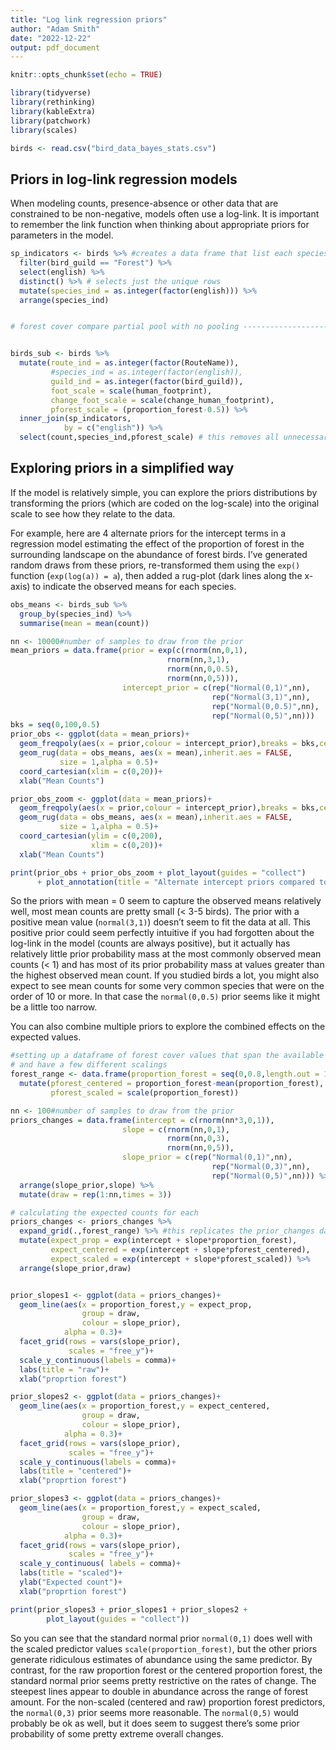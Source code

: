 ```yaml
---
title: "Log link regression priors"
author: "Adam Smith"
date: "2022-12-22"
output: pdf_document
---
```


```r
knitr::opts_chunk$set(echo = TRUE)
```




```r
library(tidyverse)
library(rethinking)
library(kableExtra)
library(patchwork)
library(scales)

birds <- read.csv("bird_data_bayes_stats.csv")
```

## Priors in log-link regression models

When modeling counts, presence-absence or other data that are constrained to be non-negative, models often use a log-link. It is important to remember the link function when thinking about appropriate priors for parameters in the model. 


```r


sp_indicators <- birds %>% #creates a data frame that list each species indicator number
  filter(bird_guild == "Forest") %>% 
  select(english) %>% 
  distinct() %>% # selects just the unique rows
  mutate(species_ind = as.integer(factor(english))) %>% 
  arrange(species_ind)


# forest cover compare partial pool with no pooling ----------------------------------------------


birds_sub <- birds %>% 
  mutate(route_ind = as.integer(factor(RouteName)),
         #species_ind = as.integer(factor(english)),
         guild_ind = as.integer(factor(bird_guild)),
         foot_scale = scale(human_footprint),
         change_foot_scale = scale(change_human_footprint),
         pforest_scale = (proportion_forest-0.5)) %>% 
  inner_join(sp_indicators,
            by = c("english")) %>% 
  select(count,species_ind,pforest_scale) # this removes all unnecessary columns to keep ulam() happy

```



## Exploring priors in a simplified way

If the model is relatively simple, you can explore the priors distributions by transforming the priors (which are coded on the log-scale) into the original scale to see how they relate to the data.

For example, here are 4 alternate priors for the intercept terms in a regression model estimating the effect of the proportion of forest in the surrounding landscape on the abundance of forest birds. I've generated random draws from these priors, re-transformed them using the `exp()` function (`exp(log(a)) = a`), then added a rug-plot (dark lines along the x-axis) to indicate the observed means for each species.

```r

obs_means <- birds_sub %>% 
  group_by(species_ind) %>% 
  summarise(mean = mean(count))

nn <- 10000#number of samples to draw from the prior
mean_priors = data.frame(prior = exp(c(rnorm(nn,0,1),
                                   rnorm(nn,3,1),
                                   rnorm(nn,0,0.5),
                                   rnorm(nn,0,5))),
                         intercept_prior = c(rep("Normal(0,1)",nn),
                                             rep("Normal(3,1)",nn),
                                             rep("Normal(0,0.5)",nn),
                                             rep("Normal(0,5)",nn)))
bks = seq(0,100,0.5)
prior_obs <- ggplot(data = mean_priors)+
  geom_freqpoly(aes(x = prior,colour = intercept_prior),breaks = bks,center = 0)+
  geom_rug(data = obs_means, aes(x = mean),inherit.aes = FALSE,
           size = 1,alpha = 0.5)+
  coord_cartesian(xlim = c(0,20))+
  xlab("Mean Counts")

prior_obs_zoom <- ggplot(data = mean_priors)+
  geom_freqpoly(aes(x = prior,colour = intercept_prior),breaks = bks,center = 0)+
  geom_rug(data = obs_means, aes(x = mean),inherit.aes = FALSE,
           size = 1,alpha = 0.5)+
  coord_cartesian(ylim = c(0,200),
                  xlim = c(0,20))+
  xlab("Mean Counts")

print(prior_obs + prior_obs_zoom + plot_layout(guides = "collect") 
      + plot_annotation(title = "Alternate intercept priors compared to the observed mean counts by species"))


```


So the priors with mean = 0 seem to capture the observed means relatively well, most mean counts are pretty small (< 3-5 birds). The prior with a positive mean value (`normal(3,1)`) doesn't seem to fit the data at all. This positive prior could seem perfectly intuitive if you had forgotten about the log-link in the model (counts are always positive), but it actually has relatively little prior probability mass at the most commonly observed mean counts (< 1) and has most of its prior probability mass at values greater than the highest observed mean count. If you studied birds a lot, you might also expect to see mean counts for some very common species that were on the order of 10 or more. In that case the `normal(0,0.5)` prior seems like it might be a little too narrow.



You can also combine multiple priors to explore the combined effects on the expected values.

```r

#setting up a dataframe of forest cover values that span the available range 
# and have a few different scalings
forest_range <- data.frame(proportion_forest = seq(0,0.8,length.out = 100)) %>% 
  mutate(pforest_centered = proportion_forest-mean(proportion_forest),
         pforest_scaled = scale(proportion_forest))

nn <- 100#number of samples to draw from the prior
priors_changes = data.frame(intercept = c(rnorm(nn*3,0,1)),
                         slope = c(rnorm(nn,0,1),
                                   rnorm(nn,0,3),
                                   rnorm(nn,0,5)),
                         slope_prior = c(rep("Normal(0,1)",nn),
                                             rep("Normal(0,3)",nn),
                                             rep("Normal(0,5)",nn))) %>% 
  arrange(slope_prior,slope) %>% 
  mutate(draw = rep(1:nn,times = 3))

# calculating the expected counts for each 
priors_changes <- priors_changes %>%
  expand_grid(.,forest_range) %>% #this replicates the prior_changes dataframe for every level of forest_range
  mutate(expect_prop = exp(intercept + slope*proportion_forest),
         expect_centered = exp(intercept + slope*pforest_centered),
         expect_scaled = exp(intercept + slope*pforest_scaled)) %>% 
  arrange(slope_prior,draw)


prior_slopes1 <- ggplot(data = priors_changes)+
  geom_line(aes(x = proportion_forest,y = expect_prop,
                group = draw,
                colour = slope_prior),
            alpha = 0.3)+
  facet_grid(rows = vars(slope_prior),
             scales = "free_y")+
  scale_y_continuous(labels = comma)+
  labs(title = "raw")+
  xlab("proprtion forest")

prior_slopes2 <- ggplot(data = priors_changes)+
  geom_line(aes(x = proportion_forest,y = expect_centered,
                group = draw,
                colour = slope_prior),
            alpha = 0.3)+
  facet_grid(rows = vars(slope_prior),
             scales = "free_y")+
  scale_y_continuous(labels = comma)+
  labs(title = "centered")+
  xlab("proprtion forest")

prior_slopes3 <- ggplot(data = priors_changes)+
  geom_line(aes(x = proportion_forest,y = expect_scaled,
                group = draw,
                colour = slope_prior),
            alpha = 0.3)+
  facet_grid(rows = vars(slope_prior),
             scales = "free_y")+
  scale_y_continuous( labels = comma)+
  labs(title = "scaled")+
  ylab("Expected count")+
  xlab("proprtion forest")

print(prior_slopes3 + prior_slopes1 + prior_slopes2 + 
        plot_layout(guides = "collect"))


```


So you can see that the standard normal prior `normal(0,1)` does well with the scaled predictor values `scale(proportion_forest)`, but the other priors generate ridiculous estimates of abundance using the same predictor. By contrast, for the raw proportion forest or the centered proportion forest, the standard normal prior seems pretty restrictive on the rates of change. The steepest lines appear to double in abundance across the range of forest amount. For the non-scaled (centered and raw) proportion forest predictors, the `normal(0,3)` prior seems more reasonable. The `normal(0,5)` would probably be ok as well, but it does seem to suggest there's some prior probability of some pretty extreme overall changes.  










